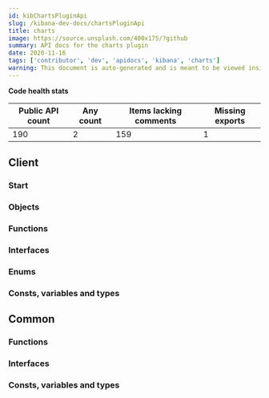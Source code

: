 ```yaml
---
id: kibChartsPluginApi
slug: /kibana-dev-docs/chartsPluginApi
title: charts
image: https://source.unsplash.com/400x175/?github
summary: API docs for the charts plugin
date: 2020-11-16
tags: ['contributor', 'dev', 'apidocs', 'kibana', 'charts']
warning: This document is auto-generated and is meant to be viewed inside our experimental, new docs system. Reach out in #docs-engineering for more info.
---
```







**Code health stats**

| Public API count  | Any count | Items lacking comments | Missing exports | 
|-------------------|-----------|------------------------|-----------------|
| 190 | 2 | 159 | 1 |

## Client

### Start
<DocDefinitionList data={[chartsObj.client.start]}/>

### Objects
<DocDefinitionList data={chartsObj.client.objects}/>

### Functions
<DocDefinitionList data={chartsObj.client.functions}/>

### Interfaces
<DocDefinitionList data={chartsObj.client.interfaces}/>

### Enums
<DocDefinitionList data={chartsObj.client.enums}/>

### Consts, variables and types
<DocDefinitionList data={chartsObj.client.misc}/>

## Common

### Functions
<DocDefinitionList data={chartsObj.common.functions}/>

### Interfaces
<DocDefinitionList data={chartsObj.common.interfaces}/>

### Consts, variables and types
<DocDefinitionList data={chartsObj.common.misc}/>

